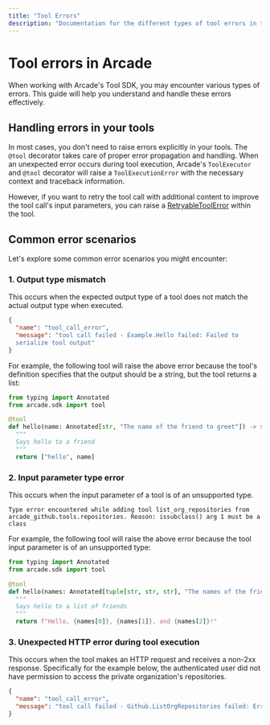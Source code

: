 ```yaml
---
title: "Tool Errors"
description: "Documentation for the different types of tool errors in the Arcade Tool SDK"
---
```


# Tool errors in Arcade

When working with Arcade's Tool SDK, you may encounter various types of errors. This guide will help you understand and handle these errors effectively.

## Handling errors in your tools

In most cases, you don't need to raise errors explicitly in your tools. The `@tool` decorator takes care of proper error propagation and handling. When an unexpected error occurs during tool execution, Arcade's `ToolExecutor` and `@tool` decorator will raise a `ToolExecutionError` with the necessary context and traceback information.

However, if you want to retry the tool call with additional content to improve the tool call's input parameters, you can raise a [RetryableToolError](/home/build-tools/retry-tools-with-improved-prompt) within the tool.

## Common error scenarios

Let's explore some common error scenarios you might encounter:

### 1. Output type mismatch

This occurs when the expected output type of a tool does not match the actual output type when executed.

```json
{
  "name": "tool_call_error",
  "message": "tool call failed - Example.Hello failed: Failed to
  serialize tool output"
}
```

For example, the following tool will raise the above error because the tool's definition specifies that the output should be a string, but the tool returns a list:

```python
from typing import Annotated
from arcade.sdk import tool

@tool
def hello(name: Annotated[str, "The name of the friend to greet"]) -> str:
  """
  Says hello to a friend
  """
  return ["hello", name]
```

### 2. Input parameter type error

This occurs when the input parameter of a tool is of an unsupported type.

```
Type error encountered while adding tool list_org_repositories from
arcade_github.tools.repositories. Reason: issubclass() arg 1 must be a class
```

For example, the following tool will raise the above error because the tool input parameter is of an unsupported type:

```python
from typing import Annotated
from arcade.sdk import tool

@tool
def hello(names: Annotated[tuple[str, str, str], "The names of the friends to greet"]) -> str:
  """
  Says hello to a list of friends
  """
  return f"Hello, {names[0]}, {names[1]}, and {names[2]}!"
```

### 3. Unexpected HTTP error during tool execution

This occurs when the tool makes an HTTP request and receives a non-2xx response. Specifically for the example below, the authenticated user did not have permission to access the private organization's repositories.

```json
{
  "name": "tool_call_error",
  "message": "tool call failed - Github.ListOrgRepositories failed: Error accessing 'https://api.github.com/orgs/a-private-org/repos': Failed to process request. Status code: 401"
}
```
